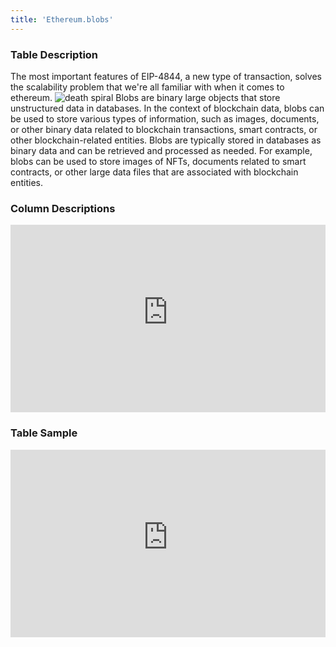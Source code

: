 ```yaml
---
title: 'Ethereum.blobs'
---
```


### Table Description
The most important features of EIP-4844, a new type of transaction, solves the scalability problem that we're all familiar with when it comes to ethereum.
![death spiral](../../images/catalog/docs-blobs.png)
Blobs are binary large objects that store unstructured data in databases. In the context of blockchain data, blobs can be used to store various types of information, such as images, documents, or other binary data related to blockchain transactions, smart contracts, or other blockchain-related entities. Blobs are typically stored in databases as binary data and can be retrieved and processed as needed. For example, blobs can be used to store images of NFTs, documents related to smart contracts, or other large data files that are associated with blockchain entities.

### Column Descriptions

<div>
    <iframe
        src="https://doc-embed-app.chainbasehq.com/columns/ethereum.blobs"
        width="100%"
        height="300px"
        frameBorder="0"
        scrolling="no"
    ></iframe>
</div>

### Table Sample

<div>
    <iframe
        src="https://doc-embed-app.chainbasehq.com/data/ethereum.blobs"
        width="100%"
        height="300px"
        frameBorder="0"
        scrolling="no"
    ></iframe>
</div>
